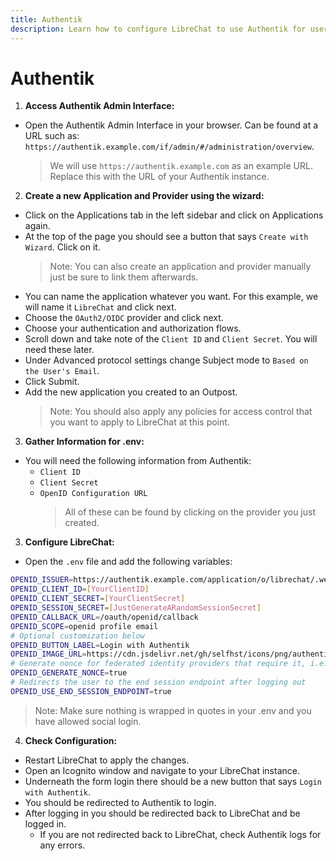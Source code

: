 ```yaml
---
title: Authentik
description: Learn how to configure LibreChat to use Authentik for user authentication.
---
```


# Authentik

1. **Access Authentik Admin Interface:**

- Open the Authentik Admin Interface in your browser. Can be found at a URL such as: `https://authentik.example.com/if/admin/#/administration/overview`.
  > We will use `https://authentik.example.com` as an example URL. Replace this with the URL of your Authentik instance.

2. **Create a new Application and Provider using the wizard:**

- Click on the Applications tab in the left sidebar and click on Applications again.
- At the top of the page you should see a button that says `Create with Wizard`. Click on it.
  > Note: You can also create an application and provider manually just be sure to link them afterwards.
- You can name the application whatever you want. For this example, we will name it `LibreChat` and click next.
- Choose the `OAuth2/OIDC` provider and click next.
- Choose your authentication and authorization flows.
- Scroll down and take note of the `Client ID` and `Client Secret`. You will need these later.
- Under Advanced protocol settings change Subject mode to `Based on the User's Email`.
- Click Submit.
- Add the new application you created to an Outpost.
  > Note: You should also apply any policies for access control that you want to apply to LibreChat at this point.

3. **Gather Information for .env:**

- You will need the following information from Authentik:
  - `Client ID`
  - `Client Secret`
  - `OpenID Configuration URL`
    > All of these can be found by clicking on the provider you just created.

3. **Configure LibreChat:**

- Open the `.env` file and add the following variables:

```bash filename=".env"
OPENID_ISSUER=https://authentik.example.com/application/o/librechat/.well-known/openid-configuration
OPENID_CLIENT_ID=[YourClientID]
OPENID_CLIENT_SECRET=[YourClientSecret]
OPENID_SESSION_SECRET=[JustGenerateARandomSessionSecret]
OPENID_CALLBACK_URL=/oauth/openid/callback
OPENID_SCOPE=openid profile email
# Optional customization below
OPENID_BUTTON_LABEL=Login with Authentik
OPENID_IMAGE_URL=https://cdn.jsdelivr.net/gh/selfhst/icons/png/authentik.png
# Generate nonce for federated identity providers that require it, i.e. Cognito configured with Entra as an OIDC provider.
OPENID_GENERATE_NONCE=true
# Redirects the user to the end session endpoint after logging out
OPENID_USE_END_SESSION_ENDPOINT=true
```

> Note: Make sure nothing is wrapped in quotes in your .env and you have allowed social login.

4. **Check Configuration:**

- Restart LibreChat to apply the changes.
- Open an Icognito window and navigate to your LibreChat instance.
- Underneath the form login there should be a new button that says `Login with Authentik`.
- You should be redirected to Authentik to login.
- After logging in you should be redirected back to LibreChat and be logged in.
  - If you are not redirected back to LibreChat, check Authentik logs for any errors.
